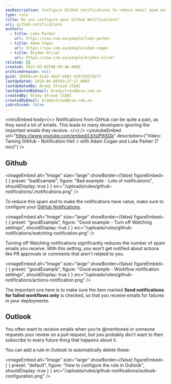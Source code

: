 ```yaml
---
seoDescription: Configure GitHub notifications to reduce email spam and receive valuable updates, allowing you to prioritize important requests and reviews.
type: rule
title: Do you configure your GitHub Notifications?
uri: github-notifications
authors:
  - title: Luke Parker
    url: https://ssw.com.au/people/luke-parker
  - title: Adam Cogan
    url: https://ssw.com.au/people/adam-cogan
  - title: Bryden Oliver
    url: https://ssw.com.au/people/bryden-oliver
related: []
created: 2022-03-03T08:50:46.000Z
archivedreason: null
guid: 10489ca4-5e42-49af-b502-d3572d573e7f
lastUpdated: 2024-06-08T03:27:17.000Z
lastUpdatedBy: Brady Stroud [SSW]
lastUpdatedByEmail: bradystroud@ssw.com.au
createdBy: Brady Stroud [SSW]
createdByEmail: bradystroud@ssw.com.au
isArchived: false
---
```


<introEmbed
  body={<>
Notifications from GitHub can be quite a pain, as they send a lot of emails. This leads to many developers ignoring the important emails they receive.
  </>}
/>
<youtubeEmbed url="https://www.youtube.com/embed/Lb1slP9jSGk" description={"Video: Taming GitHub - Notification Hell 🔥 with Adam Cogan and Luke Parker (7 min)"} />

## Github

<imageEmbed
  alt="Image"
  size="large"
  showBorder={false}
  figureEmbed={ {
    preset: "badExample",
    figure: "Bad example - Lots of notifications",
    shouldDisplay: true
  } }
  src="/uploads/rules/github-notifications/./notifications.png"
/>

To reduce this spam and to make the notifications have value, make sure to configure your [GitHub Notifications](https://github.com/settings/notifications).

<imageEmbed
  alt="Image"
  size="large"
  showBorder={false}
  figureEmbed={ {
    preset: "goodExample",
    figure: "Good example - Turn off Watching settings",
    shouldDisplay: true
  } }
  src="/uploads/rules/github-notifications/watching-notification.png"
/>

Turning off Watching notifications significantly reduces the number of spam emails you receive. With this setting, you won't get notified about actions like PR approvals or comments that aren't related to you.

<imageEmbed
  alt="Image"
  size="large"
  showBorder={false}
  figureEmbed={ {
    preset: "goodExample",
    figure: "Good example - Workflow notification settings",
    shouldDisplay: true
  } }
  src="/uploads/rules/github-notifications/actions-notification.png"
/>

The important one here is to make sure the item marked **Send notifications for failed workflows only** is checked, so that you receive emails for failures in your deployments.

## Outlook

You often want to receive emails when you’re @mentioned or someone requests your review on a pull request, but you probably don’t want to then subscribe to every future thing that happens about it.

You can add a rule in Outlook to automatically delete these:


<imageEmbed
  alt="Image"
  size="large"
  showBorder={false}
  figureEmbed={ {
    preset: "default",
    figure: "How to configure the rule in Outlook",
    shouldDisplay: true
  } }
  src="/uploads/rules/github-notifications/outlook-configuration.png"
/>
